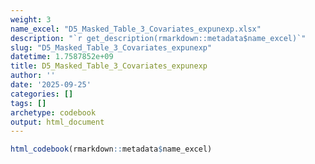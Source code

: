 ```yaml
---
weight: 3
name_excel: "D5_Masked_Table_3_Covariates_expunexp.xlsx"
description: "`r get_description(rmarkdown::metadata$name_excel)`"
slug: "D5_Masked_Table_3_Covariates_expunexp"
datetime: 1.7587852e+09
title: D5_Masked_Table_3_Covariates_expunexp
author: ''
date: '2025-09-25'
categories: []
tags: []
archetype: codebook
output: html_document
---
```


```r
html_codebook(rmarkdown::metadata$name_excel)
```
